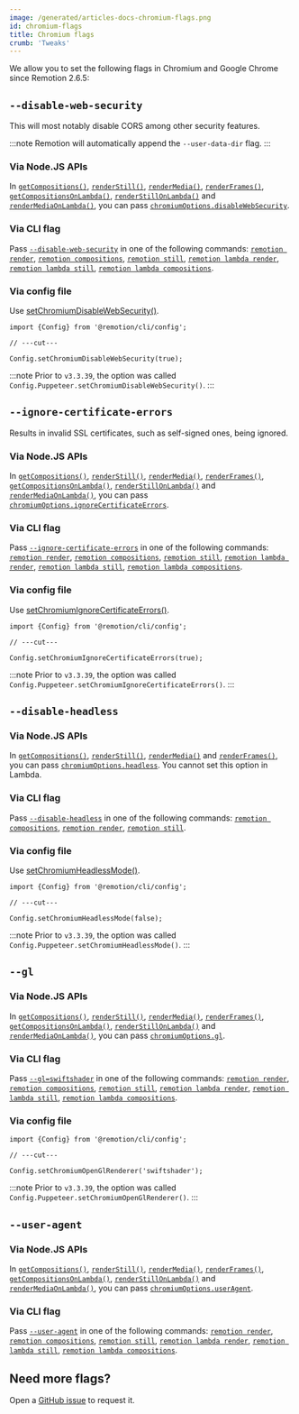 ```yaml
---
image: /generated/articles-docs-chromium-flags.png
id: chromium-flags
title: Chromium flags
crumb: 'Tweaks'
---
```


We allow you to set the following flags in Chromium and Google Chrome since Remotion 2.6.5:

## `--disable-web-security`

This will most notably disable CORS among other security features.

:::note
Remotion will automatically append the `--user-data-dir` flag.
:::

### Via Node.JS APIs

In [`getCompositions()`](/docs/renderer/get-compositions#disablewebsecurity), [`renderStill()`](/docs/renderer/render-still#disablewebsecurity), [`renderMedia()`](/docs/renderer/render-media#disablewebsecurity), [`renderFrames()`](/docs/renderer/render-frames#disablewebsecurity), [`getCompositionsOnLambda()`](/docs/lambda/getcompositionsonlambda#disablewebsecurity), [`renderStillOnLambda()`](/docs/lambda/renderstillonlambda#disablewebsecurity) and [`renderMediaOnLambda()`](/docs/lambda/rendermediaonlambda#disablewebsecurity), you can pass [`chromiumOptions.disableWebSecurity`](/docs/renderer/render-still#disablewebsecurity).

### Via CLI flag

Pass [`--disable-web-security`](/docs/cli/render#--disable-web-security) in one of the following commands: [`remotion render`](/docs/cli/render), [`remotion compositions`](/docs/cli/compositions), [`remotion still`](/docs/cli/still), [`remotion lambda render`](/docs/lambda/cli/render), [`remotion lambda still`](/docs/lambda/cli/still), [`remotion lambda compositions`](/docs/lambda/cli/compositions).

### Via config file

Use [setChromiumDisableWebSecurity()](/docs/config#setchromiumdisablewebsecurity).

```tsx twoslash
import {Config} from '@remotion/cli/config';

// ---cut---

Config.setChromiumDisableWebSecurity(true);
```

:::note
Prior to `v3.3.39`, the option was called `Config.Puppeteer.setChromiumDisableWebSecurity()`.
:::

## `--ignore-certificate-errors`

Results in invalid SSL certificates, such as self-signed ones, being ignored.

### Via Node.JS APIs

In [`getCompositions()`](/docs/renderer/get-compositions#ignorecertificateerrors), [`renderStill()`](/docs/renderer/render-still#ignorecertificateerrors), [`renderMedia()`](/docs/renderer/render-media#ignorecertificateerrors), [`renderFrames()`](/docs/renderer/render-frames#ignorecertificateerrors), [`getCompositionsOnLambda()`](/docs/lambda/getcompositionsonlambda#disablewebsecurity), [`renderStillOnLambda()`](/docs/lambda/renderstillonlambda#ignorecertificateerrors) and [`renderMediaOnLambda()`](/docs/lambda/rendermediaonlambda#ignorecertificateerrors), you can pass [`chromiumOptions.ignoreCertificateErrors`](/docs/renderer/render-still#ignorecertificateerrors).

### Via CLI flag

Pass [`--ignore-certificate-errors`](/docs/cli/render#--ignore-certificate-errors) in one of the following commands: [`remotion render`](/docs/cli/render), [`remotion compositions`](/docs/cli/compositions), [`remotion still`](/docs/cli/still), [`remotion lambda render`](/docs/lambda/cli/render), [`remotion lambda still`](/docs/lambda/cli/still), [`remotion lambda compositions`](/docs/lambda/cli/compositions).

### Via config file

Use [setChromiumIgnoreCertificateErrors()](/docs/config#setchromiumignorecertificateerrors).

```tsx twoslash
import {Config} from '@remotion/cli/config';

// ---cut---

Config.setChromiumIgnoreCertificateErrors(true);
```

:::note
Prior to `v3.3.39`, the option was called `Config.Puppeteer.setChromiumIgnoreCertificateErrors()`.
:::

## `--disable-headless`

<Options id="disable-headless" />

### Via Node.JS APIs

In [`getCompositions()`](/docs/renderer/get-compositions#headless), [`renderStill()`](/docs/renderer/render-still#headless), [`renderMedia()`](/docs/renderer/render-media#headless) and [`renderFrames()`](/docs/renderer/render-frames#headless), you can pass [`chromiumOptions.headless`](/docs/renderer/render-still#headless). You cannot set this option in Lambda.

### Via CLI flag

Pass [`--disable-headless`](/docs/cli/render#--disable-headless) in one of the following commands: [`remotion compositions`](/docs/cli/compositions), [`remotion render`](/docs/cli/render), [`remotion still`](/docs/cli/still).

### Via config file

Use [setChromiumHeadlessMode()](/docs/config#setchromiumheadlessmode).

```tsx twoslash
import {Config} from '@remotion/cli/config';

// ---cut---

Config.setChromiumHeadlessMode(false);
```

:::note
Prior to `v3.3.39`, the option was called `Config.Puppeteer.setChromiumHeadlessMode()`.
:::

## `--gl`

<Options id="gl" />

### Via Node.JS APIs

In [`getCompositions()`](/docs/renderer/get-compositions#gl), [`renderStill()`](/docs/renderer/render-still#gl), [`renderMedia()`](/docs/renderer/render-media#gl), [`renderFrames()`](/docs/renderer/render-frames#gl), [`getCompositionsOnLambda()`](/docs/lambda/getcompositionsonlambda#gl), [`renderStillOnLambda()`](/docs/lambda/renderstillonlambda#gl) and [`renderMediaOnLambda()`](/docs/lambda/rendermediaonlambda#gl), you can pass [`chromiumOptions.gl`](/docs/renderer/render-still#gl).

### Via CLI flag

Pass [`--gl=swiftshader`](/docs/cli) in one of the following commands: [`remotion render`](/docs/cli/render), [`remotion compositions`](/docs/cli/compositions), [`remotion still`](/docs/cli/still), [`remotion lambda render`](/docs/lambda/cli/render), [`remotion lambda still`](/docs/lambda/cli/still), [`remotion lambda compositions`](/docs/lambda/cli/compositions).

### Via config file

```tsx twoslash
import {Config} from '@remotion/cli/config';

// ---cut---

Config.setChromiumOpenGlRenderer('swiftshader');
```

:::note
Prior to `v3.3.39`, the option was called `Config.Puppeteer.setChromiumOpenGlRenderer()`.
:::

## `--user-agent`<AvailableFrom v="3.3.83"/>

### Via Node.JS APIs

In [`getCompositions()`](/docs/renderer/get-compositions#useragent), [`renderStill()`](/docs/renderer/render-still#useragent), [`renderMedia()`](/docs/renderer/render-media#useragent), [`renderFrames()`](/docs/renderer/render-frames#useragent), [`getCompositionsOnLambda()`](/docs/lambda/getcompositionsonlambda#useragent), [`renderStillOnLambda()`](/docs/lambda/renderstillonlambda#useragent) and [`renderMediaOnLambda()`](/docs/lambda/rendermediaonlambda#chromiumoptions), you can pass [`chromiumOptions.userAgent`](/docs/renderer/render-still#useragent).

### Via CLI flag

Pass [`--user-agent`](/docs/cli) in one of the following commands: [`remotion render`](/docs/cli/render), [`remotion compositions`](/docs/cli/compositions), [`remotion still`](/docs/cli/still), [`remotion lambda render`](/docs/lambda/cli/render), [`remotion lambda still`](/docs/lambda/cli/still), [`remotion lambda compositions`](/docs/lambda/cli/compositions).

## Need more flags?

Open a [GitHub issue](https://github.com/remotion-dev/remotion/issues/new?assignees=&labels=&template=feature_request.md&title=) to request it.
